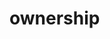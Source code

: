# ownership


<ul className="grid grid-cols-1 md:grid-cols-2 lg:grid-cols-3 xl:grid-cols-4 gap-4 -ml-6">
<ReferenceCard
    title="insider_trading"
    description="Stock Insider Trading. Information about insider trading."
    url="/platform/reference/ownership/insider_trading"
    command="true"
/>
<ReferenceCard
    title="institutional"
    description="Institutional Ownership. Institutional ownership data."
    url="/platform/reference/ownership/institutional"
    command="true"
/>
<ReferenceCard
    title="major_holders"
    description="Equity Ownership. Information about the company ownership."
    url="/platform/reference/ownership/major_holders"
    command="true"
/>
<ReferenceCard
    title="share_statistics"
    description="Share Statistics. Share statistics for a given company."
    url="/platform/reference/ownership/share_statistics"
    command="true"
/>
</ul>

